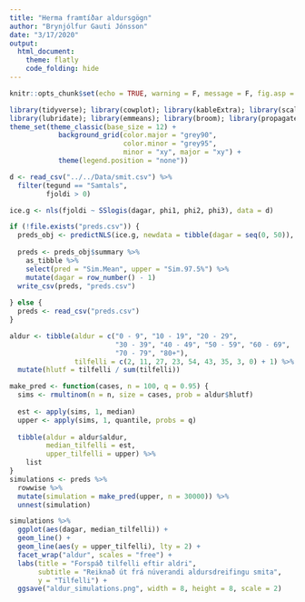 ```yaml
---
title: "Herma framtíðar aldursgögn"
author: "Brynjólfur Gauti Jónsson"
date: "3/17/2020"
output: 
  html_document:
    theme: flatly
    code_folding: hide
---
```


```r
knitr::opts_chunk$set(echo = TRUE, warning = F, message = F, fig.asp = 0.621, out.width = "100%", fig.width = 8)
```



```r
library(tidyverse); library(cowplot); library(kableExtra); library(scales); library(gganimate)
library(lubridate); library(emmeans); library(broom); library(propagate)
theme_set(theme_classic(base_size = 12) + 
            background_grid(color.major = "grey90", 
                            color.minor = "grey95", 
                            minor = "xy", major = "xy") +
            theme(legend.position = "none"))
```

```r
d <- read_csv("../../Data/smit.csv") %>% 
  filter(tegund == "Samtals",
         fjoldi > 0)
```


```r
ice.g <- nls(fjoldi ~ SSlogis(dagar, phi1, phi2, phi3), data = d)
```

```r
if (!file.exists("preds.csv")) {
  preds_obj <- predictNLS(ice.g, newdata = tibble(dagar = seq(0, 50)), interval = "prediction")
  
  preds <- preds_obj$summary %>% 
    as_tibble %>%
    select(pred = "Sim.Mean", upper = "Sim.97.5%") %>% 
    mutate(dagar = row_number() - 1)
  write_csv(preds, "preds.csv")
  
} else {
  preds <- read_csv("preds.csv")
}
```


```r
aldur <- tibble(aldur = c("0 - 9", "10 - 19", "20 - 29",
                          "30 - 39", "40 - 49", "50 - 59", "60 - 69", 
                          "70 - 79", "80+"),
                tilfelli = c(2, 11, 27, 23, 54, 43, 35, 3, 0) + 1) %>% 
  mutate(hlutf = tilfelli / sum(tilfelli))
```


```r
make_pred <- function(cases, n = 100, q = 0.95) {
  sims <- rmultinom(n = n, size = cases, prob = aldur$hlutf)
  
  est <- apply(sims, 1, median)
  upper <- apply(sims, 1, quantile, probs = q)
  
  tibble(aldur = aldur$aldur,
         median_tilfelli = est,
         upper_tilfelli = upper) %>% 
    list
}
simulations <- preds %>% 
  rowwise %>% 
  mutate(simulation = make_pred(upper, n = 30000)) %>% 
  unnest(simulation)

simulations %>% 
  ggplot(aes(dagar, median_tilfelli)) +
  geom_line() +
  geom_line(aes(y = upper_tilfelli), lty = 2) +
  facet_wrap("aldur", scales = "free") +
  labs(title = "Forspáð tilfelli eftir aldri",
       subtitle = "Reiknað út frá núverandi aldursdreifingu smita",
       y = "Tilfelli") +
  ggsave("aldur_simulations.png", width = 8, height = 8, scale = 2)
```
